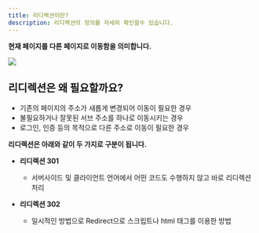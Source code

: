 ```yaml
---
title: 리디렉션이란?
description: 리디렉션의 정의를 자세히 확인할수 있습니다.
---
```


**현재 페이지를 다른 페이지로 이동함을 의미합니다.**

![](</gitbook-assets/ko/image (145).png>)

## 리디렉션은 왜 필요할까요?

- 기존의 페이지의 주소가 새롭게 변경되어 이동이 필요한 경우
- 불필요하거나 잘못된 서브 주소를 하나로 이동시키는 경우
- 로그인, 인증 등의 목적으로 다른 주소로 이동이 필요한 경우

**리디렉션은 아래와 같이 두 가지로 구분이 됩니다.**

- **리디렉션 301**

  - 서버사이드 및 클라이언트 언어에서 어떤 코드도 수행하지 않고 바로 리디렉션 처리

- **리디렉션 302**

  - 일시적인 방법으로 Redirect으로 스크립트나 html 태그를 이용한 방법
